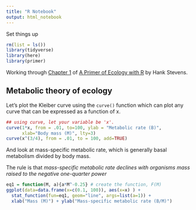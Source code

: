 ```yaml
---
title: "R Notebook"
output: html_notebook
---
```


Set things up 

```r
rm(list = ls())
library(tidyverse)
library(here)
library(primer)
```

Working through [Chapter 1](https://hankstevens.github.io/Primer-of-Ecology/theory.html) of [A Primer of Ecology with R](https://hankstevens.github.io/Primer-of-Ecology/index.html) by Hank Stevens.

## Metabolic theory of ecology

Let's plot the Kleiber curve using the `curve()` function which can plot any curve that can be expressed as a function of x.

```r
## using curve, let your variable be 'x'.
curve(1*x, from = .01, to=100, ylab = "Metabolic rate (B)",
      xlab="Body mass (M)", lty=3)
curve(x^(3/4), from = .01, to = 100, add=TRUE)
```
And look at mass-specific metabolic rate, which is generally basal metabolism divided by body mass.

The rule is that *mass-specific metabolic rate declines with organisms mass raised to the negative one-quarter power*

```r
eq1 = function(M, a){a*M^-0.25} # create the function, F(M)
ggplot(data=data.frame(x=c(0.1, 100)), aes(x=x) ) + 
  stat_function(fun=eq1, geom="line", args=list(a=1)) + 
  xlab("Mass (M)") + ylab("Mass-specific metabolic rate (B/M)")

```

